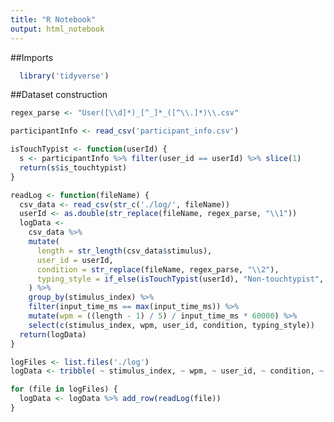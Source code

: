 ```yaml
---
title: "R Notebook"
output: html_notebook
---
```


##Imports
```r
  library('tidyverse')
```


##Dataset construction
```r
regex_parse <- "User([\\d]*)_[^_]*_([^\\.]*)\\.csv"

participantInfo <- read_csv('participant_info.csv')

isTouchTypist <- function(userId) {
  s <- participantInfo %>% filter(user_id == userId) %>% slice(1)
  return(s$is_touchtypist)
}

readLog <- function(fileName) {
  csv_data <- read_csv(str_c('./log/', fileName))
  userId <- as.double(str_replace(fileName, regex_parse, "\\1"))
  logData <-
    csv_data %>%
    mutate(
      length = str_length(csv_data$stimulus),
      user_id = userId,
      condition = str_replace(fileName, regex_parse, "\\2"),
      typing_style = if_else(isTouchTypist(userId), "Non-touchtypist", "Touchtypist")
    ) %>%
    group_by(stimulus_index) %>%
    filter(input_time_ms == max(input_time_ms)) %>%
    mutate(wpm = ((length - 1) / 5) / input_time_ms * 60000) %>%
    select(c(stimulus_index, wpm, user_id, condition, typing_style))
  return(logData)
}

logFiles <- list.files('./log')
logData <- tribble( ~ stimulus_index, ~ wpm, ~ user_id, ~ condition, ~ typing_style)

for (file in logFiles) {
  logData <- logData %>% add_row(readLog(file))
}

```

